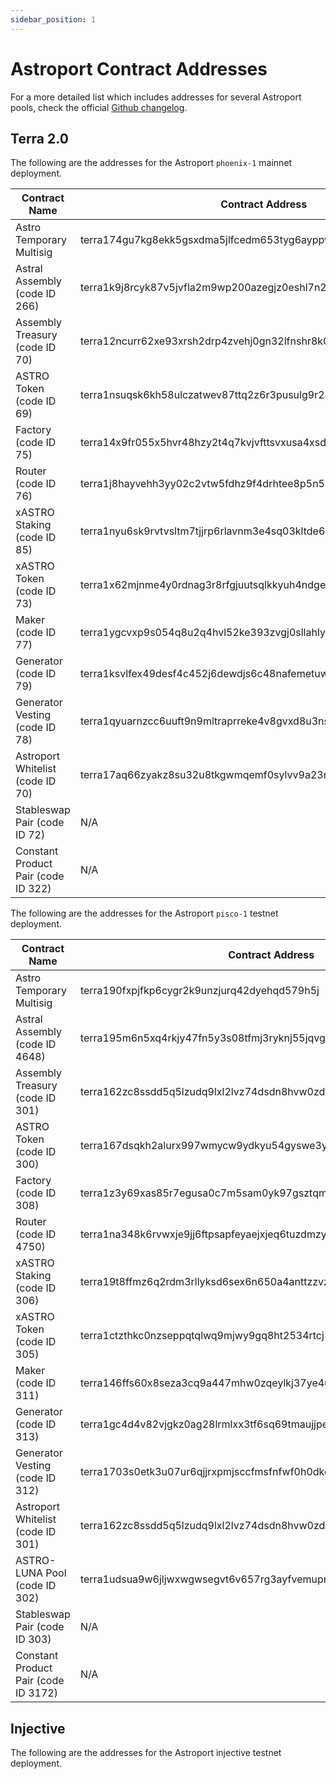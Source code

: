 ```yaml
---
sidebar_position: 1
---
```



# Astroport Contract Addresses 

<Admonition type="tip" title="NOTE">

For a more detailed list which includes addresses for several Astroport pools, check the official [Github changelog](https://github.com/astroport-fi/astroport-changelog).

</Admonition>

## Terra 2.0

The following are the addresses for the Astroport `phoenix-1` mainnet deployment.

| **Contract Name**      | **Contract Address** |
| ----------- | ----------- |
| Astro Temporary Multisig      | terra174gu7kg8ekk5gsxdma5jlfcedm653tyg6ayppw       |
| Astral Assembly (code ID 266)   | terra1k9j8rcyk87v5jvfla2m9wp200azegjz0eshl7n2pwv852a7ssceqsnn7pq        |
| Assembly Treasury (code ID 70)   | terra12ncurr62xe93xrsh2drp4zvehj0gn32lfnshr8k0p4xfyju2knwq2qgmh2        |
| ASTRO Token (code ID 69)   | terra1nsuqsk6kh58ulczatwev87ttq2z6r3pusulg9r24mfj2fvtzd4uq3exn26        |
| Factory (code ID 75)   | terra14x9fr055x5hvr48hzy2t4q7kvjvfttsvxusa4xsdcy702mnzsvuqprer8r        |
| Router (code ID 76)   | terra1j8hayvehh3yy02c2vtw5fdhz9f4drhtee8p5n5rguvg3nyd6m83qd2y90a        |
| xASTRO Staking (code ID 85)   | terra1nyu6sk9rvtvsltm7tjjrp6rlavnm3e4sq03kltde6kesam260f8szar8ze        |
| xASTRO Token (code ID 73)   | terra1x62mjnme4y0rdnag3r8rfgjuutsqlkkyuh4ndgex0wl3wue25uksau39q8        |
| Maker (code ID 77)   | terra1ygcvxp9s054q8u2q4hvl52ke393zvgj0sllahlycm4mj8dm96zjsa45rzk        |
| Generator (code ID 79)   | terra1ksvlfex49desf4c452j6dewdjs6c48nafemetuwjyj6yexd7x3wqvwa7j9        |
| Generator Vesting (code ID 78)   | terra1qyuarnzcc6uuft9n9mltraprreke4v8gvxd8u3nslngxhflhru9qw34nc3        |
| Astroport Whitelist (code ID 70)   | terra17aq66zyakz8su32u8tkgwmqemf0sylvv9a23nz7c7ydvkerll28ssss0ug        |
| Stableswap Pair (code ID 72)   | N/A        |
| Constant Product Pair (code ID 322)   | N/A        |

The following are the addresses for the Astroport `pisco-1` testnet deployment.

| **Contract Name**      | **Contract Address** |
| ----------- | ----------- |
| Astro Temporary Multisig      | terra190fxpjfkp6cygr2k9unzjurq42dyehqd579h5j       |
| Astral Assembly (code ID 4648)   | terra195m6n5xq4rkjy47fn5y3s08tfmj3ryknj55jqvgq2y55zul9myzsgy06hk        |
| Assembly Treasury (code ID 301)   | terra162zc8ssdd5q5lzudq9lxl2lvz74dsdn8hvw0zdk5nnj4k4dwsyas6j6asa        |
| ASTRO Token (code ID 300)   | terra167dsqkh2alurx997wmycw9ydkyu54gyswe3ygmrs4lwume3vmwks8ruqnv        |
| Factory (code ID 308)   | terra1z3y69xas85r7egusa0c7m5sam0yk97gsztqmh8f2cc6rr4s4anysudp7k0        |
| Router (code ID 4750)   | terra1na348k6rvwxje9jj6ftpsapfeyaejxjeq6tuzdmzysps20l6z23smnlv64        |
| xASTRO Staking (code ID 306)   | terra19t8ffmz6q2rdm3rllyksd6sex6n650a4anttzzvz9mf8mqr4nkrq44cyu6        |
| xASTRO Token (code ID 305)   | terra1ctzthkc0nzseppqtqlwq9mjwy9gq8ht2534rtcj3yplerm06snmqfc5ucr        |
| Maker (code ID 311)   | terra146ffs60x8seza3cq9a447mhw0zqeylkj37ye4uj7rl2uwhvgq89sts2ess        |
| Generator (code ID 313)   | terra1gc4d4v82vjgkz0ag28lrmlxx3tf6sq69tmaujjpe7jwmnqakkx0qm28j2l        |
| Generator Vesting (code ID 312)   | terra1703s0etk3u07ur6qjjrxpmjsccfmsfnfwf0h0dket6srz066cemqjxlt78        |
| Astroport Whitelist (code ID 301)   | terra162zc8ssdd5q5lzudq9lxl2lvz74dsdn8hvw0zdk5nnj4k4dwsyas6j6asa        |
| ASTRO-LUNA Pool (code ID 302)   | terra1udsua9w6jljwxwgwsegvt6v657rg3ayfvemupnes7lrggd28s0wq7g8azm        |
| Stableswap Pair (code ID 303)   | N/A        |
| Constant Product Pair (code ID 3172)   | N/A        |

## Injective

The following are the addresses for the Astroport injective testnet deployment.
